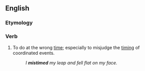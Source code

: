 ==English==

===Etymology===
{{prefix|en|mis|time}}

===Verb===
{{en-verb}}

# To do at the wrong [[time]]; especially to misjudge the [[timing]] of coordinated events.
#: ''I '''mistimed''' my leap and fell flat on my face.''